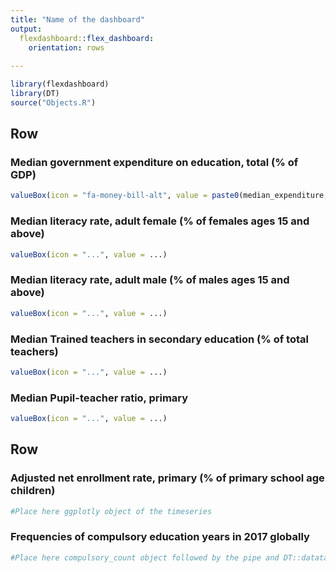```yaml
---
title: "Name of the dashboard"
output: 
  flexdashboard::flex_dashboard:
    orientation: rows
    
---
```


```r
library(flexdashboard)
library(DT)
source("Objects.R")
```

Row
-----------------------------------------------------------------------

### Median government expenditure on education, total (% of GDP)

```r
valueBox(icon = "fa-money-bill-alt", value = paste0(median_expenditure, " %"), color = "green")
```

### Median literacy rate, adult female (% of females ages 15 and above)

```r
valueBox(icon = "...", value = ...)
```

### Median literacy rate, adult male (% of males ages 15 and above)

```r
valueBox(icon = "...", value = ...)
```

### Median Trained teachers in secondary education (% of total teachers)

```r
valueBox(icon = "...", value = ...)
```

### Median Pupil-teacher ratio, primary

```r
valueBox(icon = "...", value = ...)
```

Row
-------------------------------------------------
### Adjusted net enrollment rate, primary (% of primary school age children)	

```r
#Place here ggplotly object of the timeseries 

```


### Frequencies of compulsory education years in 2017 globally {data-width=200}

```r
#Place here compulsory_count object followed by the pipe and DT::datatable(rownames = FALSE) function

```

